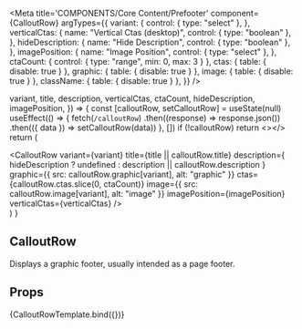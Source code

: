 
<Meta
  title='COMPONENTS/Core Content/Prefooter'
  component={CalloutRow}
  argTypes={{
    variant: {
      control: { type: "select" },
    },
    verticalCtas: {
      name: "Vertical Ctas (desktop)",
      control: { type: "boolean" },
    },
    hideDescription: {
      name: "Hide Description",
      control: { type: "boolean" },
    },
    imagePosition: {
      name: "Image Position",
      control: { type: "select" },
    },
    ctaCount: { control: { type: "range", min: 0, max: 3 } },
    ctas: { table: { disable: true } },
    graphic: { table: { disable: true } },
    image: { table: { disable: true } },
    className: { table: { disable: true } },
  }}
/>

  variant,
  title,
  description,
  verticalCtas,
  ctaCount,
  hideDescription,
  imagePosition,
}) => {
  const [calloutRow, setCalloutRow] = useState(null)
  useEffect(() => {
    fetch(`/calloutRow`)
      .then((response) => response.json())
      .then(({ data }) => setCalloutRow(data))
  }, [])
  if (!calloutRow) return <></>
  return (
    <div className='landing-page'>
      <CalloutRow
        variant={variant}
        title={title || calloutRow.title}
        description={
          hideDescription ? undefined : description || calloutRow.description
        }
        graphic={{ src: calloutRow.graphic[variant], alt: "graphic" }}
        ctas={calloutRow.ctas.slice(0, ctaCount)}
        image={{ src: calloutRow.image[variant], alt: "image" }}
        imagePosition={imagePosition}
        verticalCtas={verticalCtas}
      />
    </div>
  )
}

## CalloutRow

Displays a graphic footer, usually intended as a page footer.

## Props

<Props of={CalloutRow} />

<Preview>
  <Story
    name='Prefooter'
    args={{
      variant: "green",
      ctaCount: 2,
      verticalCtas: false,
      hideDescription: false,
      imagePosition: "right",
    }}
  >
    {CalloutRowTemplate.bind({})}
  </Story>
</Preview>
